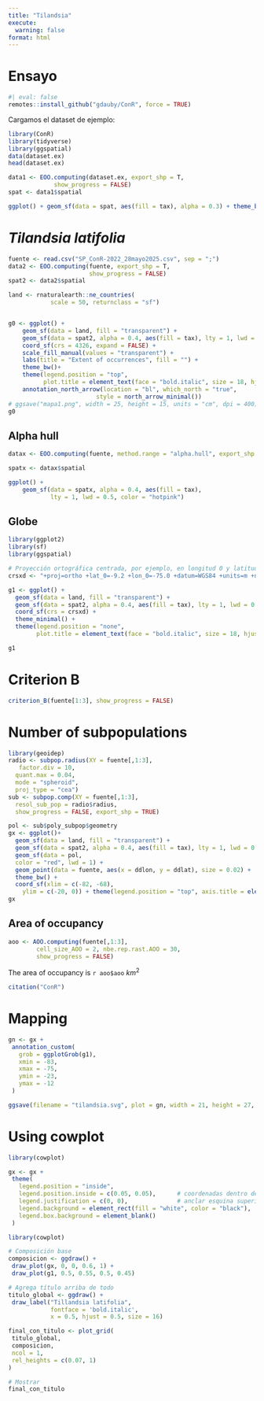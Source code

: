 ```yaml
---
title: "Tilandsia"
execute: 
  warning: false
format: html
---
```


# Ensayo

```r
#| eval: false
remotes::install_github("gdauby/ConR", force = TRUE)
```

Cargamos el dataset de ejemplo:

```r
library(ConR)
library(tidyverse)
library(ggspatial)
data(dataset.ex)
head(dataset.ex)
```

```r
data1 <- EOO.computing(dataset.ex, export_shp = T,
             show_progress = FALSE)
spat <- data1$spatial

ggplot() + geom_sf(data = spat, aes(fill = tax), alpha = 0.3) + theme_bw()
```

# *Tilandsia latifolia*

```r
fuente <- read.csv("SP_ConR-2022_28mayo2025.csv", sep = ";")
data2 <- EOO.computing(fuente, export_shp = T,
                       show_progress = FALSE)
spat2 <- data2$spatial

land <- rnaturalearth::ne_countries(
            scale = 50, returnclass = "sf")


g0 <- ggplot() + 
    geom_sf(data = land, fill = "transparent") +
    geom_sf(data = spat2, alpha = 0.4, aes(fill = tax), lty = 1, lwd = 0.5, color = "hotpink") + 
    coord_sf(crs = 4326, expand = FALSE) +
    scale_fill_manual(values = "transparent") +
    labs(title = "Extent of occurrences", fill = "") +
    theme_bw()+
    theme(legend.position = "top",
          plot.title = element_text(face = "bold.italic", size = 18, hjust = 0.5)) +
    annotation_north_arrow(location = "bl", which_north = "true", 
                         style = north_arrow_minimal())
# ggsave("mapa1.png", width = 25, height = 15, units = "cm", dpi = 400)
g0
```

## Alpha hull

```r
datax <- EOO.computing(fuente, method.range = "alpha.hull", export_shp = TRUE, show_progress = FALSE)

spatx <- datax$spatial

ggplot() + 
    geom_sf(data = spatx, alpha = 0.4, aes(fill = tax),
            lty = 1, lwd = 0.5, color = "hotpink")
```

## Globe

```r
library(ggplot2)
library(sf)
library(ggspatial)

# Proyección ortográfica centrada, por ejemplo, en longitud 0 y latitud 0
crsxd <- "+proj=ortho +lat_0=-9.2 +lon_0=-75.0 +datum=WGS84 +units=m +no_defs"

g1 <- ggplot() + 
  geom_sf(data = land, fill = "transparent") +
  geom_sf(data = spat2, alpha = 0.4, aes(fill = tax), lty = 1, lwd = 0.5, color = "transparent") + 
  coord_sf(crs = crsxd) +
  theme_minimal() +
  theme(legend.position = "none",
        plot.title = element_text(face = "bold.italic", size = 18, hjust = 0.5))

g1
```

# Criterion B

```r
criterion_B(fuente[1:3], show_progress = FALSE)
```

# Number of subpopulations

```r
library(geoidep)
radio <- subpop.radius(XY = fuente[,1:3],
   factor.div = 10,
  quant.max = 0.04,
  mode = "spheroid",
  proj_type = "cea")
sub <- subpop.comp(XY = fuente[,1:3], 
  resol_sub_pop = radio$radius,
  show_progress = FALSE, export_shp = TRUE)

pol <- sub$poly_subpop$geometry
gx <- ggplot()+ 
  geom_sf(data = land, fill = "transparent") +
  geom_sf(data = spat2, alpha = 0.4, aes(fill = tax), lty = 1, lwd = 0.5, color = "transparent") +
  geom_sf(data = pol, 
  color = "red", lwd = 1) + 
  geom_point(data = fuente, aes(x = ddlon, y = ddlat), size = 0.02) +
  theme_bw() +
  coord_sf(xlim = c(-82, -68),
    ylim = c(-20, 0)) + theme(legend.position = "top", axis.title = element_blank())
gx
```

## Area of occupancy

```r
aoo <- AOO.computing(fuente[,1:3],
        cell_size_AOO = 2, nbe.rep.rast.AOO = 30,
        show_progress = FALSE)
```

The area of occupancy is `r aoo$aoo` $km^2$

```r
citation("ConR")
```

# Mapping

```r
gn <- gx +
 annotation_custom(
   grob = ggplotGrob(g1),
   xmin = -83,
   xmax = -75,
   ymin = -23,
   ymax = -12
 )

ggsave(filename = "tilandsia.svg", plot = gn, width = 21, height = 27, units = "cm", dpi = 400)
```

# Using cowplot

```r
library(cowplot)

gx <- gx +
 theme(
   legend.position = "inside",
   legend.position.inside = c(0.05, 0.05),      # coordenadas dentro del panel [x, y]
   legend.justification = c(0, 0),              # anclar esquina superior izquierda de la leyenda
   legend.background = element_rect(fill = "white", color = "black"),
   legend.box.background = element_blank()
 )

library(cowplot)

# Composición base
composicion <- ggdraw() +
 draw_plot(gx, 0, 0, 0.6, 1) +
 draw_plot(g1, 0.5, 0.55, 0.5, 0.45)

# Agrega título arriba de todo
titulo_global <- ggdraw() +
 draw_label("Tillandsia latifolia", 
            fontface = 'bold.italic', 
            x = 0.5, hjust = 0.5, size = 16)

final_con_titulo <- plot_grid(
 titulo_global,
 composicion,
 ncol = 1,
 rel_heights = c(0.07, 1)
)

# Mostrar
final_con_titulo

```